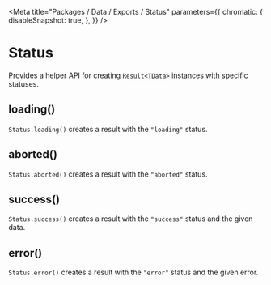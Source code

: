 
<Meta
    title="Packages / Data / Exports / Status"
    parameters={{
        chromatic: {
            disableSnapshot: true,
        },
    }}
/>

# Status

Provides a helper API for creating <a href="./?path=/docs/packages-data-types-result--docs">`Result<TData>`</a> instances with specific statuses.

## loading()

`Status.loading()` creates a result with the `"loading"` status.

## aborted()

`Status.aborted()` creates a result with the `"aborted"` status.

## success()

`Status.success()` creates a result with the `"success"` status and the given data.

## error()

`Status.error()` creates a result with the `"error"` status and the given error.
